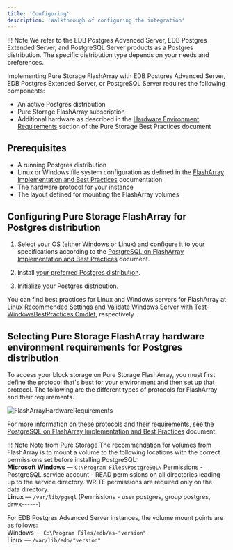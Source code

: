 ```yaml
---
title: 'Configuring'
description: 'Walkthrough of configuring the integration'
---
```


!!! Note
    We refer to the EDB Postgres Advanced Server, EDB Postgres Extended Server, and PostgreSQL Server products as a Postgres distribution. The specific distribution type depends on your needs and preferences.

Implementing Pure Storage FlashArray with EDB Postgres Advanced Server, EDB Postgres Extended Server, or PostgreSQL Server requires the following components:

- An active Postgres distribution
- Pure Storage FlashArray subscription
- Additional hardware as described in the [Hardware Environment Requirements](https://support.purestorage.com/Solutions/PostgreSQL/Getting_Started/PostgreSQL_on_FlashArray_Implementation_and_Best_Practices) section of the Pure Storage Best Practices document

## Prerequisites

- A running Postgres distribution
- Linux or Windows file system configuration as defined in the [FlashArray Implementation and Best Practices](https://support.purestorage.com/Solutions/PostgreSQL/Getting_Started/PostgreSQL_on_FlashArray_Implementation_and_Best_Practices) documentation
- The hardware protocol for your instance
- The layout defined for mounting the FlashArray volumes

## Configuring Pure Storage FlashArray for Postgres distribution 

1. Select your OS (either Windows or Linux) and configure it to your specifications according to the [PostgreSQL on FlashArray Implementation and Best Practices](https://support.purestorage.com/Solutions/PostgreSQL/Getting_Started/PostgreSQL_on_FlashArray_Implementation_and_Best_Practices) document.

2. Install [your preferred Postgres distribution](/epas/latest/).

3. Initialize your Postgres distribution.

You can find best practices for Linux and Windows servers for FlashArray at [Linux Recommended Settings](https://support.purestorage.com/Solutions/Linux/Linux_Reference/Linux_Recommended_Settings) and [Validate Windows Server with Test-WindowsBestPractices Cmdlet](https://support.purestorage.com/Solutions/Microsoft_Platform_Guide/FlashArray_Connectivity/aaa11_Validate_Windows_Server_with_Test-WindowsBestPractices_Cmdlet), respectively.

## Selecting Pure Storage FlashArray hardware environment requirements for Postgres distribution

To access your block storage on Pure Storage FlashArray, you must first define the protocol that's best for your environment and then set up that protocol. The following are the different types of protocols for FlashArray and their requirements.

![FlashArrayHardwareRequirements](Images/FlashArrayHardwareRequirements.png)

For more information on these protocols and their requirements, see the [PostgreSQL on FlashArray Implementation and Best Practices](https://support.purestorage.com/Solutions/PostgreSQL/Getting_Started/PostgreSQL_on_FlashArray_Implementation_and_Best_Practices) document.

!!! Note Note from Pure Storage 
    The recommendation for volumes from FlashArray is to mount a volume to the following locations with the correct permissions set before installing PostgreSQL:  
    **Microsoft Windows** &mdash; `C:\Program Files\PostgreSQL\` Permissions - PostgreSQL service account - READ permissions on all directories leading up to the service directory. WRITE permissions are required only on the data directory.  
    **Linux** &mdash; `/var/lib/pgsql` (Permissions - user postgres, group postgres, drwx------)

For EDB Postgres Advanced Server instances, the volume mount points are as follows:  
    Windows &mdash; `C:\Program Files/edb/as-"version"`  
    Linux &mdash; `/var/lib/edb/"version"`